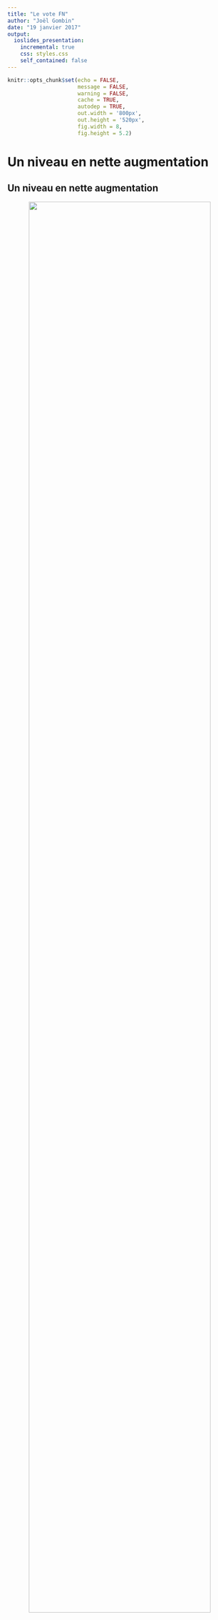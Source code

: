```yaml
---
title: "Le vote FN"
author: "Joël Gombin"
date: "19 janvier 2017"
output: 
  ioslides_presentation:
    incremental: true
    css: styles.css
    self_contained: false
---
```


```r
knitr::opts_chunk$set(echo = FALSE, 
                      message = FALSE, 
                      warning = FALSE, 
                      cache = TRUE, 
                      autodep = TRUE,
                      out.width = '800px',
                      out.height = '520px',
                      fig.width = 8,
                      fig.height = 5.2)
```


# Un niveau en nette augmentation

## Un niveau en nette augmentation {.flexbox .vcenter}

<center>
<img src='./images/niveau_regionales.png' width=90%></img>
</center>

# Une structure géographique stable 

## Une structure géographique stable {.flexbox .vcenter}

<center>
<img src='./images/figure3.png' width=70%></img>
</center>

## Un rééquilibrage géographique ? {.flexbox .vcenter}

<center>
<img src='./images/figure4.png' width=70%></img>
</center>

## Un rééquilibrage géographique ? {.flexbox .vcenter}

<center>
<img src='./images/figure5.png' width=70%></img>
</center>

## Une dimension centre-périphérie pas déterminante {.flexbox .vcenter}

<center>
<img src='./images/figure6.png' width=60%></img>
</center>

## La géographie des inégalités {.flexbox .vcenter}

<center>
<img src='./images/gini.png' width=100%></img>
</center>

## Et aux régionales ? {.flexbox .vcenter}

<center>
<img src='./images/evolution_resultats-1.png' width=70%></img>
</center>

## Et aux régionales ? {.flexbox .vcenter}

<center>
<img src='./images/resultats-1.png' width=70%></img>
</center>


## Et aux régionales ? {.flexbox .vcenter}

<center>
<img src='./images/comparaison_avec_2012_FN-1.png' width=65%></img>
</center>

# Merci !